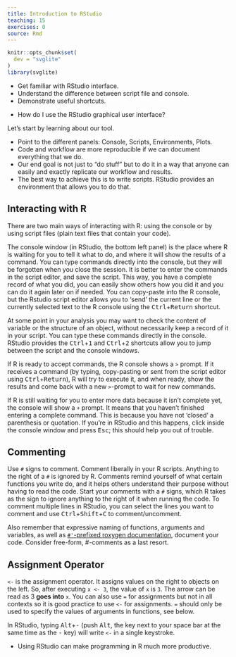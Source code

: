 ```yaml
---
title: Introduction to RStudio
teaching: 15
exercises: 0
source: Rmd
---
```


```r
knitr::opts_chunk$set(
  dev = "svglite"
)
library(svglite)
```

::::::::::::::::::::::::::::::::::::::: objectives

- Get familiar with RStudio interface.
- Understand the difference between script file and console.
- Demonstrate useful shortcuts.

::::::::::::::::::::::::::::::::::::::::::::::::::

:::::::::::::::::::::::::::::::::::::::: questions

- How do I use the RStudio graphical user interface?

::::::::::::::::::::::::::::::::::::::::::::::::::

Let's start by learning about our tool.

- Point to the different panels: Console, Scripts, Environments, Plots.
- Code and workflow are more reproducible if we can document everything that we do.
- Our end goal is not just to "do stuff" but to do it in a way that anyone can
  easily and exactly replicate our workflow and results.
- The best way to achieve this is to write scripts. RStudio provides an
  environment that allows you to do that.

## Interacting with R

There are two main ways of interacting with R: using the console or by using
script files (plain text files that contain your code).

The console window (in RStudio, the bottom left panel) is the place where R is
waiting for you to tell it what to do, and where it will show the results of a
command.  You can type commands directly into the console, but they will be
forgotten when you close the session. It is better to enter the commands in the
script editor, and save the script. This way, you have a complete record of what
you did, you can easily show others how you did it and you can do it again later
on if needed. You can copy-paste into the R console, but the Rstudio script
editor allows you to 'send' the current line or the currently selected text to
the R console using the <kbd>Ctrl</kbd>\+<kbd>Return</kbd> shortcut.

At some point in your analysis you may want to check the content of variable or
the structure of an object, without necessarily keep a record of it in your
script. You can type these commands directly in the console. RStudio provides
the <kbd>Ctrl</kbd>\+<kbd>1</kbd> and <kbd>Ctrl</kbd>\+<kbd>2</kbd> shortcuts allow you to jump between the script and the
console windows.

If R is ready to accept commands, the R console shows a `>` prompt. If it
receives a command (by typing, copy-pasting or sent from the script editor using
<kbd>Ctrl</kbd>\+<kbd>Return</kbd>), R will try to execute it, and when ready, show the results and
come back with a new `>`\-prompt to wait for new commands.

If R is still waiting for you to enter more data because it isn't complete yet,
the console will show a `+` prompt. It means that you haven't finished entering
a complete command. This is because you have not 'closed' a parenthesis or
quotation. If you're in RStudio and this happens, click inside the console
window and press <kbd>Esc</kbd>; this should help you out of trouble.

## Commenting

Use `#` signs to comment. Comment liberally in your R scripts. Anything to the
right of a `#` is ignored by R. Comments remind yourself of what certain functions you write do, and it helps others understand their purpose without having to read the code. Start your comments with a `#` signs, which R takes as the sign to ignore anything to the right of it when running the code. 
To comment multiple lines in RStudio, you can select the lines you want to comment and use <kbd>Ctrl</kbd>+<kbd>Shift</kbd>+<kbd>C</kbd> to comment/uncomment.

Also remember that expressive naming of functions, arguments and variables, as well as [`#'`\-prefixed roxygen documentation](08-making-packages-R.Rmd), document your code. Consider free-form, #-comments as a last resort.


## Assignment Operator

`<-` is the assignment operator. It assigns values on the right to objects on
the left. So, after executing `x <- 3`, the value of `x` is `3`. The arrow can
be read as 3 **goes into** `x`.  You can also use `=` for assignments but not in
all contexts so it is good practice to use `<-` for assignments. `=` should only
be used to specify the values of arguments in functions, see below.

In RStudio, typing <kbd>Alt</kbd>\+<kbd>\-</kbd> (push <kbd>Alt</kbd>, the key next to your space bar at the
same time as the <kbd>\-</kbd> key) will write `<-` in a single keystroke.



:::::::::::::::::::::::::::::::::::::::: keypoints

- Using RStudio can make programming in R much more productive.

::::::::::::::::::::::::::::::::::::::::::::::::::


